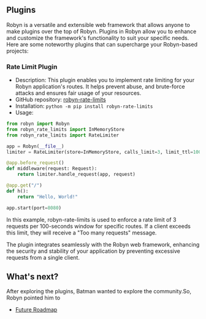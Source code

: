 
## Plugins

Robyn is a versatile and extensible web framework that allows anyone to make plugins over the top of Robyn.
Plugins in Robyn allow you to enhance and customize the framework's functionality to suit your specific needs. Here are some noteworthy plugins that can supercharge your Robyn-based projects:

### Rate Limit Plugin
- Description: This plugin enables you to implement rate limiting for your Robyn application's routes. It helps prevent abuse, and brute-force attacks and ensures fair usage of your resources.
- GitHub repository: [robyn-rate-limits](https://github.com/IdoKendo/robyn_rate_limits)
- Installation:
`python -m pip install robyn-rate-limits`
- Usage:
```py
from robyn import Robyn
from robyn_rate_limits import InMemoryStore
from robyn_rate_limits import RateLimiter

app = Robyn(__file__)
limiter = RateLimiter(store=InMemoryStore, calls_limit=3, limit_ttl=100)

@app.before_request()
def middleware(request: Request):
    return limiter.handle_request(app, request)

@app.get("/")
def h():
    return "Hello, World!"

app.start(port=8080)
```
In this example, robyn-rate-limits is used to enforce a rate limit of 3 requests per 100-seconds window for specific routes. If a client exceeds this limit, they will receive a "Too many requests" message.

The plugin integrates seamlessly with the Robyn web framework, enhancing the security and stability of your application by preventing excessive requests from a single client.

## What's next?

After exploring the plugins, Batman wanted to explore the community.So, Robyn pointed him to 

- [Future Roadmap](/documentation/future-roadmap)

